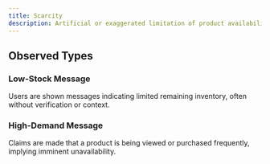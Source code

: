 ```yaml
---
title: Scarcity
description: Artificial or exaggerated limitation of product availability or time, creating a perceived urgency to act. This exploits users’ fear of missing out, prompting faster and less deliberate decisions.
---
```


## Observed Types

### Low-Stock Message
Users are shown messages indicating limited remaining inventory, often without verification or context.

### High-Demand Message
Claims are made that a product is being viewed or purchased frequently, implying imminent unavailability.